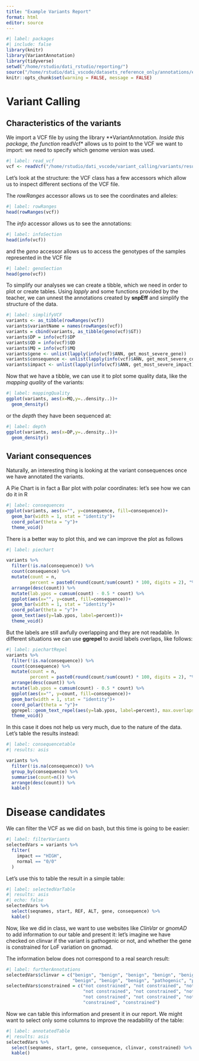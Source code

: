 ```yaml
---
title: "Example Variants Report"
format: html
editor: source
---
```



```r
#| label: packages
#| include: false
library(knitr)
library(VariantAnnotation)
library(tidyverse)
setwd("/home/rstudio/dati_rstudio/reporting/")
source("/home/rstudio/dati_vscode/datasets_reference_only/annotations/extract_annotations.R")
knitr::opts_chunk$set(warning = FALSE, message = FALSE)
```

# Variant Calling

## Characteristics of the variants

We import a VCF file by using the library **VariantAnnotation*.
Inside this package, the function *readVcf* allows us to point to the VCF we want to import: we need to specify which genome version was used.

```r
#| label: read_vcf
vcf <- readVcf("/home/rstudio/dati_vscode/variant_calling/variants/results_ann.vcf", genome = "hg38")
```


Let's look at the structure: the VCF class has a few accessors which allow us to inspect different sections of the VCF file.

The *rowRanges* accessor allows us to see the coordinates and alleles:

```r
#| label: rowRanges
head(rowRanges(vcf))
```

The *info* accessor allows us to see the annotations:

```r
#| label: infoSection
head(info(vcf))
```

and the *geno* accessor allows us to access the genotypes of the samples represented in the VCF file

```r
#| label: genoSection
head(geno(vcf))
```


To simplify our analyses we can create a tibble, which we need in order to plot or create tables.
Using *lapply* and some functions provided by the teacher, we can unnest the annotations created by **snpEff** and simplify the structure of the data.


```r
#| label: simplifyVCF
variants <- as_tibble(rowRanges(vcf))
variants$variantName = names(rowRanges(vcf))
variants = cbind(variants, as_tibble(geno(vcf)$GT))
variants$DP = info(vcf)$DP
variants$QD = info(vcf)$QD
variants$MQ = info(vcf)$MQ
variants$gene <- unlist(lapply(info(vcf)$ANN, get_most_severe_gene))
variants$consequence <- unlist(lapply(info(vcf)$ANN, get_most_severe_consequence))
variants$impact <- unlist(lapply(info(vcf)$ANN, get_most_severe_impact))
```



Now that we have a tibble, we can use it to plot some quality data, like the *mapping quality* of the variants:

```r
#| label: mappingQuality
ggplot(variants, aes(x=MQ,y=..density..))+
  geom_density()
```


or the *depth* they have been sequenced at:

```r
#| label: depth
ggplot(variants, aes(x=DP,y=..density..))+
  geom_density()
```


## Variant consequences

Naturally, an interesting thing is looking at the variant consequences once we have annotated the variants.

A Pie Chart is in fact a Bar plot with polar coordinates: let's see how we can do it in R


```r
#| label: consequences
ggplot(variants, aes(x="", y=consequence, fill=consequence))+
  geom_bar(width = 1, stat = "identity")+
  coord_polar(theta = "y")+
  theme_void()
```

There is a better way to plot this, and we can improve the plot as follows

```r
#| label: piechart

variants %>%
  filter(!is.na(consequence)) %>%
  count(consequence) %>%
  mutate(count = n,
         percent = paste0(round(count/sum(count) * 100, digits = 2), "%"))%>%
  arrange(desc(count)) %>%
  mutate(lab.ypos = cumsum(count) - 0.5 * count) %>%
  ggplot(aes(x="", y=count, fill=consequence))+
  geom_bar(width = 1, stat = "identity")+
  coord_polar(theta = "y")+
  geom_text(aes(y=lab.ypos, label=percent))+
  theme_void()
```

But the labels are still awfully overlapping and they are not readable.
In different situations we can use **ggrepel** to avoid labels overlaps, like follows:


```r
#| label: piechartRepel
variants %>%
  filter(!is.na(consequence)) %>%
  count(consequence) %>%
  mutate(count = n,
         percent = paste0(round(count/sum(count) * 100, digits = 2), "%"))%>%
  arrange(desc(count)) %>%
  mutate(lab.ypos = cumsum(count) - 0.5 * count) %>%
  ggplot(aes(x="", y=count, fill=consequence))+
  geom_bar(width = 1, stat = "identity")+
  coord_polar(theta = "y")+
  ggrepel::geom_text_repel(aes(y=lab.ypos, label=percent), max.overlaps = Inf)+
  theme_void()
```


In this case it does not help us very much, due to the nature of the data.
Let's table the results instead:


```r
#| label: consequencetable
#| results: asis

variants %>%
  filter(!is.na(consequence)) %>%
  group_by(consequence) %>%
  summarise(count=n()) %>%
  arrange(desc(count)) %>%
  kable()
```


# Disease candidates

We can filter the VCF as we did on bash, but this time is going to be easier:


```r
#| label: filterVariants
selectedVars = variants %>%
  filter(
    impact == "HIGH",
    normal == "0/0"
  )
```


Let's use this to table the result in a simple table:

```r
#| label: selectedVarTable
#| results: asis
#| echo: false
selectedVars %>%
  select(seqnames, start, REF, ALT, gene, consequence) %>%
  kable()
```


Now, like we did in class, we want to use websites like *ClinVar* or *gnomAD* to add information to our table and present it: let's imagine we have checked on clinvar if the variant is pathogenic or not, and whether the gene is constrained for LoF variation on gnomad.

The information below does not correspond to a real search result:

```r
#| label: furtherAnnotations
selectedVars$clinvar = c("benign", "benign", "benign", "benign", "benign", "benign", 
                         "benign", "benign", "benign", "pathogenic", "pathogenic")
selectedVars$constrained = c("not constrained", "not constrained", "not constrained", 
                             "not constrained", "not constrained", "not constrained", 
                             "not constrained", "not constrained", "not constrained", 
                             "constrained", "constrained")
```


Now we can table this information and present it in our report.
We might want to select only some columns to improve the readability of the table:

```r
#| label: annotatedTable
#| results: asis
selectedVars %>%
  select(seqnames, start, gene, consequence, clinvar, constrained) %>%
  kable()
```


